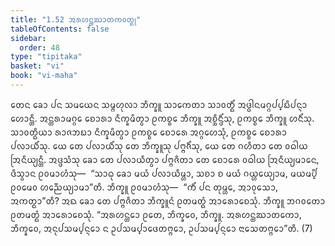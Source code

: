 ```yaml
---
title: "1.52 ᩋᩁᩉᨶ᩠ᨲᨥᩣᨲᨠᩅᨲ᩠ᨳᩩ"
tableOfContents: false
sidebar:
  order: 48
type: "tipitaka"
basket: "vi"
book: "vi-maha"
---
```



<DynamicBreadcrumb />

<Division number="114" book="vi-maha">

<Paragraph number="488" book="vi-maha">
ᨲᩮᨶ ᨡᩮᩣ ᨸᨶ ᩈᨾᨿᩮᨶ ᩈᨾ᩠ᨻᩉᩩᩃᩣ ᨽᩥᨠ᩠ᨡᩪ ᩈᩣᨠᩮᨲᩣ ᩈᩣᩅᨲ᩠ᨳᩥᩴ ᩋᨴ᩠ᨵᩤᨶᨾᨣ᩠ᨣᨸ᩠ᨸᨭᩥᨸᨶ᩠ᨶᩣ ᩉᩮᩣᨶ᩠ᨲᩥ. ᩋᨶ᩠ᨲᩁᩣᨾᨣ᩠ᨣᩮ ᨧᩮᩣᩁᩣ ᨶᩥᨠ᩠ᨡᨾᩥᨲ᩠ᩅᩣ ᩑᨠᨧ᩠ᨧᩮ ᨽᩥᨠ᩠ᨡᩪ ᩋᨧ᩠ᨨᩥᨶ᩠ᨴᩥᩴᩈᩩ, ᩑᨠᨧ᩠ᨧᩮ ᨽᩥᨠ᩠ᨡᩪ ᩉᨶᩥᩴᩈᩩ. ᩈᩣᩅᨲ᩠ᨳᩥᨿᩣ ᩁᩣᨩᨽᨭᩣ ᨶᩥᨠ᩠ᨡᨾᩥᨲ᩠ᩅᩣ ᩑᨠᨧ᩠ᨧᩮ ᨧᩮᩣᩁᩮ ᩋᨣ᩠ᨣᩉᩮᩈᩩᩴ, ᩑᨠᨧ᩠ᨧᩮ ᨧᩮᩣᩁᩣ ᨸᩃᩣᨿᩥᩴᩈᩩ. ᨿᩮ ᨲᩮ ᨸᩃᩣᨿᩥᩴᩈᩩ ᨲᩮ ᨽᩥᨠ᩠ᨡᩪᩈᩩ ᨸᨻ᩠ᨻᨩᩥᩴᩈᩩ, ᨿᩮ ᨲᩮ ᨣᩉᩥᨲᩣ ᨲᩮ ᩅᨵᩤᨿ ᩒᨶᩥᨿ᩠ᨿᨶ᩠ᨲᩥ. ᩋᨴ᩠ᨴᩈᩴᩈᩩ ᨡᩮᩣ ᨲᩮ ᨸᩃᩣᨿᩥᨲ᩠ᩅᩣ ᨸᨻ᩠ᨻᨩᩥᨲᩣ ᨲᩮ ᨧᩮᩣᩁᩮ ᩅᨵᩤᨿ ᩒᨶᩥᨿ᩠ᨿᨾᩣᨶᩮ, ᨴᩥᩈ᩠ᩅᩣᨶ ᩑᩅᨾᩣᩉᩴᩈᩩ—  “ᩈᩣᨵᩩ ᨡᩮᩣ ᨾᨿᩴ ᨸᩃᩣᨿᩥᨾ᩠ᩉᩣ, ᩈᨧᩣ ᨧ ᨾᨿᩴ ᨣᨿ᩠ᩉᩮᨿ᩠ᨿᩣᨾ, ᨾᨿᨾ᩠ᨸᩥ ᩑᩅᨾᩮᩅ ᩉᨬ᩠ᨬᩮᨿ᩠ᨿᩣᨾᩣ”ᨲᩥ. ᨽᩥᨠ᩠ᨡᩪ ᩑᩅᨾᩣᩉᩴᩈᩩ—  “ᨠᩥᩴ ᨸᨶ ᨲᩩᨾ᩠ᩉᩮ, ᩋᩣᩅᩩᩈᩮᩣ, ᩋᨠᨲ᩠ᨳᩣ”ᨲᩥ? ᩋᨳ ᨡᩮᩣ ᨲᩮ ᨸᨻ᩠ᨻᨩᩥᨲᩣ ᨽᩥᨠ᩠ᨡᩪᨶᩴ ᩑᨲᨾᨲ᩠ᨳᩴ ᩋᩣᩁᩮᩣᨧᩮᩈᩩᩴ. ᨽᩥᨠ᩠ᨡᩪ ᨽᨣᩅᨲᩮᩣ ᩑᨲᨾᨲ᩠ᨳᩴ ᩋᩣᩁᩮᩣᨧᩮᩈᩩᩴ. “ᩋᩁᩉᨶ᩠ᨲᩮᩣ ᩑᨲᩮ, ᨽᩥᨠ᩠ᨡᩅᩮ, ᨽᩥᨠ᩠ᨡᩪ. ᩋᩁᩉᨶ᩠ᨲᨥᩣᨲᨠᩮᩣ, ᨽᩥᨠ᩠ᨡᩅᩮ, ᩋᨶᩩᨸᩈᨾ᩠ᨸᨶ᩠ᨶᩮᩣ ᨶ ᩏᨸᩈᨾ᩠ᨸᩣᨴᩮᨲᨻ᩠ᨻᩮᩣ, ᩏᨸᩈᨾ᩠ᨸᨶ᩠ᨶᩮᩣ ᨶᩣᩈᩮᨲᨻ᩠ᨻᩮᩣ”ᨲᩥ. (7)
</Paragraph>
</Division>